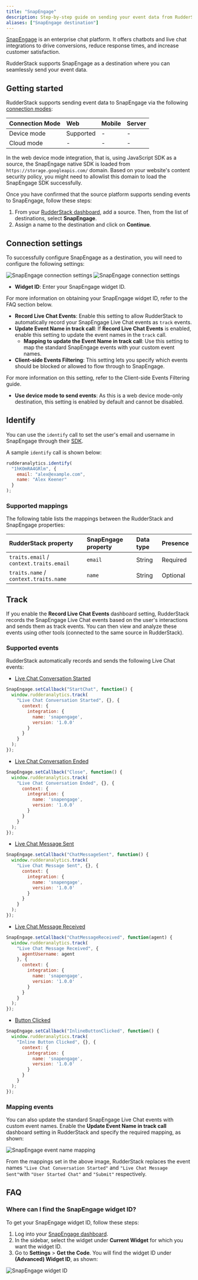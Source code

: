 ```yaml
---
title: "SnapEngage"
description: Step-by-step guide on sending your event data from RudderStack to SnapEngage.
aliases: ["SnapEngage destination"]
---
```


[SnapEngage](https://snapengage.com/) is an enterprise chat platform. It offers chatbots and live chat integrations to drive conversions, reduce response times, and increase customer satisfaction.

RudderStack supports SnapEngage as a destination where you can seamlessly send your event data.

## Getting started

RudderStack supports sending event data to SnapEngage via the following <a href="https://rudderstack.com/docs/rudderstack-cloud/rudderstack-connection-modes/">connection modes</a>:

| Connection Mode | Web | Mobile | Server |
| :--- | :--- | :--- | :--- |
| Device mode | Supported | - | - |
| Cloud mode | -  | - | - |

<div class="infoBlock">
In the web device mode integration, that is, using <Link to="/sources/event-streams/sdks/rudderstack-javascript-sdk">JavaScript SDK</Link> as a source, the SnapEngage native SDK is loaded from <code class="inline-code">https://storage.googleapis.com/</code> domain. Based on your website's content security policy, you might need to <Link to="/sources/event-streams/sdks/rudderstack-javascript-sdk/load-js-sdk/#allowlist-destination-domain">allowlist this domain</Link> to load the SnapEngage SDK successfully.
</div>


Once you have confirmed that the source platform supports sending events to SnapEngage, follow these steps:

1. From your [RudderStack dashboard](https://app.rudderstack.com/), add a source. Then, from the list of destinations, select **SnapEngage**.
2. Assign a name to the destination and click on **Continue**.

## Connection settings

To successfully configure SnapEngage as a destination, you will need to configure the following settings:

<img src="../../assets/event-stream-destinations/snapengage-connection-settings-1.png" alt="SnapEngage connection settings"/>
<img src="../../assets/event-stream-destinations/snapengage-connection-settings-2.png" alt="SnapEngage connection settings"/>

- **Widget ID**: Enter your SnapEngage widget ID.

<div class="infoBlock">
For more information on obtaining your SnapEngage widget ID, refer to the <Link to="#faq">FAQ</Link> section below.
</div>

- **Record Live Chat Events**: Enable this setting to allow RudderStack to automatically record your SnapEngage Live Chat events as `track` events.
- **Update Event Name in track call**: If **Record Live Chat Events** is enabled, enable this setting to update the event names in the `track` call.
    - **Mapping to update the Event Name in track call**: Use this setting to map the standard SnapEngage events with your custom event names.
- **Client-side Events Filtering**: This setting lets you specify which events should be blocked or allowed to flow through to SnapEngage.

<div class="infoBlock">
For more information on this setting, refer to the <Link to="/sources/sdks/event-filtering/">Client-side Events Filtering</Link> guide.
</div>

- **Use device mode to send events**: As this is a <Link to="https://www.rudderstack.com/docs/destinations/rudderstack-connection-modes/#device-mode">web device mode</Link>-only destination, this setting is enabled by default and cannot be disabled.

## Identify

You can use the <Link to="/event-spec/standard-events/identify/">`identify`</Link> call to set the user's email and username in SnapEngage through their <a href="https://developer.snapengage.com/javascript-api/#javascript-api">SDK</a>.

A sample `identify` call is shown below:

```javascript
rudderanalytics.identify(
  "1hKOmRA4GRlm", {
    email: "alex@example.com",
    name: "Alex Keener"
  }
);
```

### Supported mappings

The following table lists the mappings between the RudderStack and SnapEngage properties:

| RudderStack property | SnapEngage property | Data type | Presence
|:---------------------|:-------------|:--------------|:--------------|
| `traits.email` / `context.traits.email` | `email` | String | Required |
| `traits.name` / `context.traits.name` | `name` | String | Optional |

## Track

If you enable the **Record Live Chat Events** dashboard setting, RudderStack records the SnapEngage Live Chat events based on the user's interactions and sends them as <Link to="/event-spec/standard-events/track/">track</Link> events. You can then view and analyze these events using other tools (connected to the same source in RudderStack).

### Supported events

RudderStack automatically records and sends the following Live Chat events:

- [Live Chat Conversation Started](https://developer.snapengage.com/javascript-api/#startchat-event)

```javascript
SnapEngage.setCallback("StartChat", function() {
  window.rudderanalytics.track(
    "Live Chat Conversation Started", {}, {
      context: {
        integration: {
          name: 'snapengage',
          version: '1.0.0'
        }
      }
    }
  );
});
```

- [Live Chat Conversation Ended](https://developer.snapengage.com/javascript-api/#close-event)

```javascript
SnapEngage.setCallback("Close", function() {
  window.rudderanalytics.track(
    "Live Chat Conversation Ended", {}, {
      context: {
        integration: {
          name: 'snapengage',
          version: '1.0.0'
        }
      }
    }
  );
});
```

- [Live Chat Message Sent](https://developer.snapengage.com/javascript-api/#chatmessagesent-event) 

```javascript
SnapEngage.setCallback("ChatMessageSent", function() {
  window.rudderanalytics.track(
    "Live Chat Message Sent", {}, {
      context: {
        integration: {
          name: 'snapengage',
          version: '1.0.0'
        }
      }
    }
  );
});
```

- [Live Chat Message Received](https://developer.snapengage.com/javascript-api/#chatmessagereceived-event)

```javascript
SnapEngage.setCallback("ChatMessageReceived", function(agent) {
  window.rudderanalytics.track(
    "Live Chat Message Received", {
      agentUsername: agent
    }, {
      context: {
        integration: {
          name: 'snapengage',
          version: '1.0.0'
        }
      }
    }
  );
});
```

- [Button Clicked](https://developer.snapengage.com/javascript-api/#button-event)

```javascript
SnapEngage.setCallback("InlineButtonClicked", function() {
  window.rudderanalytics.track(
    "Inline Button Clicked", {}, {
      context: {
        integration: {
          name: 'snapengage',
          version: '1.0.0'
        }
      }
    }
  );
});
```

### Mapping events

You can also update the standard SnapEngage Live Chat events with custom event names. Enable the <strong>Update Event Name in track call</strong> dashboard setting in RudderStack and specify the required mapping, as shown:

<img src="../../assets/event-stream-destinations/snapengage-event-mapping.png" alt="SnapEngage event name mapping" />

From the mappings set in the above image, RudderStack replaces the event names `"Live Chat Conversation Started"` and `"Live Chat Message Sent"`with `"User Started Chat"` and `"Submit"` respectively.

## FAQ

### Where can I find the SnapEngage widget ID?

To get your SnapEngage widget ID, follow these steps:

1. Log into your <a href="https://www.snapengage.com/app/">SnapEngage dashboard</a>.
2. In the sidebar, select the widget under **Current Widget** for which you want the widget ID.
3. Go to **Settings** > **Get the Code**. You will find the widget ID under **(Advanced) Widget ID**, as shown:

<img src="../../assets/event-stream-destinations/snapengage-widget-id.png" alt="SnapEngage widget ID"/>